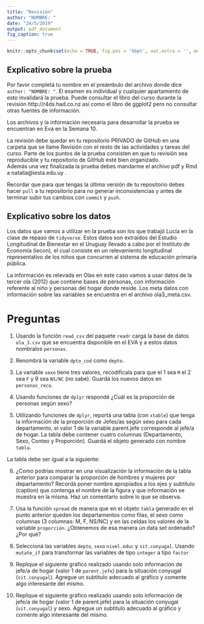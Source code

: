 ```yaml
---
title: "Revisión"
author: "NOMBRE: "
date: "24/5/2019"
output: pdf_document
fig_caption: true
---
```


```r
knitr::opts_chunk$set(echo = TRUE, fig.pos = 'hbpt', out.extra = '', message = FALSE, warning = FALSE)
```

## Explicativo sobre la prueba

Por favor completá tu nombre en el preámbulo del archivo donde dice `author: "NOMBRE: "`.
El examen es individual y cualquier apartamiento de esto invalidará la prueba. Puede consultar el libro del curso durante la revisión http://r4ds.had.co.nz así como el libro de ggplot2 pero no consultar otras fuentes de información.

Los archivos y la información necesaria para desarrollar la prueba se encuentran en Eva en la Semana 10.

La revisión debe quedar en tu repositorio PRIVADO de GitHub en una carpeta que se llame Revisión con el resto de las actividades y tareas del curso.  Parte de los puntos de la prueba consisten en que tu revisión sea reproducible y tu repositorio de GitHub esté bien organizado.  
Además una vez finalizada la prueba debes mandarme el archivo pdf y Rmd a natalia@iesta.edu.uy .

Recordar que para que tengas la última versión de tu repositorio debes hacer `pull` a tu repositorio para no generar inconsistencias y antes de terminar subir tus cambios con `commit` y `push`.

## Explicativo sobre los datos

Los datos que vamos a utilizar en la prueba son los que trabajó Lucía en la clase de repaso de `tidyverse`. Estos datos son extraídos del Estudio Longitudinal de Bienestar en el Uruguay llevado a cabo por el Instituto de Economía (iecon), el cual consiste en un relevamiento longitudinal representativo de los niños que concurren al sistema de educación primaria pública.

La información es relevada en Olas en este caso vamos a usar datos de la tercer ola (2012) que contiene bases de personas, con información referente al niño y personas del hogar donde reside. 
Los meta datos con información sobre las variables se encuentra en el archivo ola3_meta.csv.


# Preguntas

1. Usando la función `read_csv` del paquete `readr` cargá la base de datos `ola_3.csv` que se encuentra disponible en el EVA y a estos datos nombralos `personas`.


2. Renombrá la variable `dpto_cod` como `depto`.


3. La variable `sexo` tiene tres valores,  recodificala para que el 1 sea `M` el 2 sea `F` y 9 sea `NS/NC` (no sabe). Guardá los nuevos datos en `personas_reco`.


4. Usando funciones de `dplyr` respondé ¿Cuál es la proporción de personas según sexo?


5. Utilizando funciones de `dplyr`, reportá una tabla (con `xtable`) que tenga la información de la proporción de Jefes/as según sexo para cada departamento, el valor 1 de la variable parent.jefe corresponde al jefe/a de hogar.
La tabla debe contener cuatro columnas (Departamento, Sexo, Conteo y Proporción). Guardá el objeto generado con nombre `tabla`.  

La tabla debe ser igual a la siguiente:
\begin{figure}[htbp]
\centering
\includegraphics[width=12cm, height =10cm]{tab.png}
\caption{Tabla a replicar}
\end{figure}
\newpage

6. ¿Como podrías mostrar en una visualización la información de la tabla anterior para comparar la proporción de hombres y mujeres por departamento? Recordá poner nombre apropiados a los ejes y subtitulo (caption) que contenga el nombre de la figura y que información se muestra en la misma. Haz un comentario sobre lo que se observa.



7. Usa la función `spread` de manera que en el objeto `tabla` generado en el punto anterior queden los departamentos como filas, el sexo como columnas (3 columnas: M, F, NS/NC) y en las celdas los valores de la variable `proporción`. ¿Obtenemos de esa manera un data set ordenado? ¿Por qué?


8. Seleccioná las variables `depto`, `sexo` `nivel.educ` y `sit.conyugal`. Usando `mutate_if` para transformar las variables de tipo `integer` a tipo `factor`


9. Replique el siguiente gráfico realizado usando solo información de jefe/a de hogar (valor 1 de `parent.jefe`) para la situación conyugal (`sit.conyugal`). Agregue un subtitulo adecuado al gráfico y comente algo interesante del mismo.

\begin{figure}[htbp]
\centering
\includegraphics[width=10cm, height =10cm]{pl1.png}
\caption{Gráfico a replicar}
\end{figure}
\newpage

10. Replique el siguiente gráfico realizado usando solo información de jefe/a de hogar (valor 1 de parent.jefe) para la situación conyugal (`sit.conyugal`) y sexo. Agregue un subtitulo adecuado al gráfico y comente algo interesante del mismo.

\begin{figure}[htbp]
\centering
\includegraphics[width=15cm, height =10cm]{pl2.png}
\caption{Gráfico a replicar}
\end{figure}